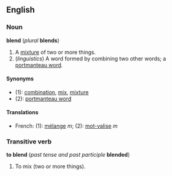 ==English==
===Noun===
'''blend''' (''plural'' '''blends''')

#A [[mixture]] of two or more things.
#(''linguistics'') A word formed by combining two other words; a [[portmanteau word]].

====Synonyms====
*(1): [[combination]], [[mix]], [[mixture]]
*(2): [[portmanteau word]]

====Translations====
*French: (1): [[mélange]] ''m''; (2): [[mot-valise]] ''m''

===Transitive verb===
'''to blend''' (''past tense and past participle'' '''blended''')

#To mix (two or more things).